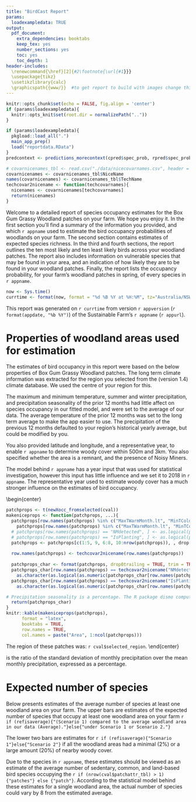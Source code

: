 ```yaml
---
title: "BirdCast Report"
params:
  loadexampledata: TRUE
output: 
  pdf_document: 
    extra_dependencies: booktabs
    keep_tex: yes
    number_sections: yes
    toc: yes
    toc_depth: 1
header-includes:
  \renewcommand{\href}[2]{#2\footnote{\url{#1}}}
  \usepackage{tikz}
  \usetikzlibrary{calc}
  \graphicspath{{www/}}  #to get report to build with images change this to ../www/. For on shinyapps.io use www/
---
```


\begin{tikzpicture}[overlay, remember picture]
\node[anchor=north west, %anchor is upper left corner of the graphic
      xshift=2cm, %shifting around
      yshift=-2cm] 
     at (current page.north west) %left upper corner of the page
     {\includegraphics[width=6cm]{Sustainable Farms logo RGB.png}}; 
\end{tikzpicture}


```r
knitr::opts_chunk$set(echo = FALSE, fig.align = 'center')
if (params$loadexampledata){
  knitr::opts_knit$set(root.dir = normalizePath(".."))
}
```

```r
if (params$loadexampledata){
  pkgload::load_all(".")
  main_app_prep()
  load("reportdata.RData")
} 
predcontext <- predictions_morecontext(cpred$spec_prob, rpred$spec_prob, refisaverage)

# covarnicenames_tbl <- read.csv("./data/nicecovarnames.csv", header = TRUE)
covarnicenames <- covarnicenames_tbl$NiceName
names(covarnicenames) <- covarnicenames_tbl$TechName
techcovar2nicename <- function(techcovarnames){
  nicenames <- covarnicenames[techcovarnames]
  return(nicenames)
}
```

Welcome to a detailed report of species occupancy estimates for the Box Gum Grassy Woodland patches on your farm.
We hope you enjoy it.
In the first section you'll find a summary of the information you provided, and which `r appname` used to estimate the bird occupancy probabilities of woodlands on your farm.
The second section contains estimates of expected species richness.
In the third and fourth sections, the report outlines the ten most likely and ten least likely birds across your woodland patches.
The report also includes information on vulnerable species that may be found in your area, and an indication of how likely they are to be found in your woodland patches. 
Finally, the report lists the occupancy probability, for your farm's woodland patches in spring, of every species in `r appname`.

```r
now <- Sys.time()
currtime <- format(now, format = "%d %B %Y at %H:%M", tz="Australia/NSW")
```

This report was generated on `r currtime` from version `r appversion` (`r format(appdate, "%b %Y")`) of the Sustainable Farm's `r appname` (`r appurl`).

# Properties of woodland areas used for estimation
The estimates of bird occupancy in this report were based on the below properties of Box Gum Grassy Woodland patches.
The long term climate information was extracted for the region you selected from the \href{https://www.worldclim.org/data/bioclim.html}{WorldClim} (version 1.4) climate database.
We used the centre of your region for this.

The maximum and minimum temperature, summer and winter precipitation, and precipitation seasonality of the prior 12 months had little affect on species occupancy in our fitted model, and were set to the average of our data.
The average temperature of the prior 12 months was set to the long term average to make the app easier to use.
The precipitation of the previous 12 months defaulted to your region's historical yearly average, but could be modified by you.

You also provided latitude and longitude, and a representative year, to enable `r appname` to determine woody cover within 500m and 3km.
You also specified whether the area is a remnant, and the presence of Noisy Miners.

The model behind `r appname` has a year input that was used for statistical investigation, however this input has little influence and we set it to 2018 in `r appname`. The representative year used to estimate woody cover has a much stronger influence on the estimates of bird occupancy.

\begin{center}
```r
patchprops <- t(newXocc_fromselected(cval))
makeniceprops <- function(patchprops, ...){
  patchprops[row.names(patchprops) %in% c("MaxTWarmMonth.lt", "MinTColdMonth.lt"), ] <-   # convert temperatures back to celcius
    patchprops[row.names(patchprops) %in% c("MaxTWarmMonth.lt", "MinTColdMonth.lt"), ] / 10
  # patchprops[row.names(patchprops) == "NMdetected", ] <- as.logical(patchprops[row.names(patchprops) == "NMdetected", ])
  # patchprops[row.names(patchprops) == "IsPlanting", ] <- as.logical(patchprops[row.names(patchprops) == "IsPlanting", ])
  patchprops <- patchprops[c(1:5, 9, 6:8, 10:nrow(patchprops)), , drop = FALSE] #make all long-term climate at the top
  
  row.names(patchprops) <- techcovar2nicename(row.names(patchprops))
  
  patchprops_char <- format(patchprops, drop0trailing = TRUE, trim = TRUE, ...)
  patchprops_char[row.names(patchprops) == techcovar2nicename("NMdetected"), ] <- 
    as.character(as.logical(as.numeric(patchprops_char[row.names(patchprops) == techcovar2nicename("NMdetected"), ])))
  patchprops_char[row.names(patchprops) == techcovar2nicename("IsPlanting"), ] <- 
    as.character(as.logical(as.numeric(patchprops_char[row.names(patchprops) == techcovar2nicename("IsPlanting"), ])))

# Precipitation seasonality is a percentage. The R package dismo computes biovars, it imports 'cv' from package Raster (same authors). The code for 'cv' in raster has 100 * sd(z) / mean(z).
  return(patchprops_char)
}
knitr::kable(makeniceprops(patchprops),
      format = "latex",
      booktabs = TRUE,
      row.names = TRUE,
      col.names = paste("Area", 1:ncol(patchprops)))
```

The region of these patches was: `r cval$selected_region`.
\end{center}


\emph{Precipitation seasonality} is the ratio of the standard deviation of monthly precipitation over the mean monthly precipitation, expressed as a percentage.

# Expected number of species

Below presents estimates of the average number of species at least one woodland area on your farm.
The upper bars are estimates of the expected number of species that occupy at least one woodland area on your farm
`r if (refisaverage){"(Scenario 1) compared to the average woodland area in our data (Average)."}else{"under Scenario 1 or Scenario 2."}`

The lower two bars are estimates for
`r if (refisaverage){"Scenario 1"}else{"Scenario 2"}`
if all the woodland areas had a minimal (2%) or a large amount (20%) of nearby woody cover.

Due to the species in `r appname`, these estimates should be viewed as an estimate of the average number of sedentary, common, and land-based bird species occupying the `r if (nrow(cval$patchattr_tbl) > 1){"patches"} else {"patch"}`.
According to the statistical model behind these estimates for a single woodland area, the actual number of species could vary by 8 from the estimated average.

\begin{center}
```r
richness_plot_pdf(cpred$species_richness)
```
\end{center}

# The 10 most likely species on your farm
```r
# the following already loaded inside the app - so its local directory is known
# urls <- get_birdlife_url(row.names(data$spec_prob))
# stories <- readRDS("data/birdstories.rds")
# imgfilenames <- readRDS("data/imgfilenames.rds")
topten <- order(cpred$spec_prob[, "median"], decreasing = TRUE)[1:10]
imagetexfun <- function(specinfo){
  imagetex <- paste0("\\includegraphics[width=1\\linewidth, height = 1\\linewidth, keepaspectratio]{",
               gsub("\\.[^.]*$", "", specinfo$imgfilename),
               "}",
               "\\\\ ",
               "\\textcopyright ",
               specinfo$copyrightholder)
}
buildspeclatex_imagestory <- function(specname){
  specinforow <- which(speciesinfo$species == specname)
  imagetex <- imagetexfun(speciesinfo[specinforow,])
  out <- c(
    paste0("\\subsection*{", specname, "}"),
    "\\begin{minipage}{0.3\\textwidth}",
    imagetex,
    "\\end{minipage}",
    "\\hspace{1ex}",
    "\\begin{minipage}{0.7\\textwidth}",
    gsub("http([^[:space:]]*)", "\\\\url{http\\1}", speciesinfo[specinforow, "story"]),
    "\\end{minipage}"
    )
  return(out)
}
```

```r
for (specname in row.names(cpred$spec_prob)[topten]){
  cat(buildspeclatex_imagestory(specname))
}
```

\newpage

# The 10 least likely species on your farm
Of the birds in `r appname`, the 10 least likely species to reside in your Box Gum Grassy Woodland patches are below.
```r
bottomten <- order(cpred$spec_prob[, "median"], decreasing = FALSE)[1:10]
buildspeclatex_justimage <- function(specname){
  specinforow <- which(speciesinfo$species == specname)
  imagetex <- imagetexfun(speciesinfo[specinforow,])
  out <- c(
    "\\begin{minipage}[b][0.40\\textwidth][t]{0.23\\textwidth}",
    "\\begin{center}",
    # "\\\\ \\vspace*{1ex} ",
    specname,
    "\\\\ ",
    "\\scriptsize ",
    imagetex,
    "\\end{center}",
    "\\end{minipage}",
    " "
    )
  return(out)
}
cat(" \\begin{center} ")
for (specname in row.names(cpred$spec_prob)[bottomten]){
  cat(buildspeclatex_justimage(specname))
}
cat(" \\end{center} ")
```

\clearpage
# Vulnerable species

```r
texs <- lapply(consstatus$CommonName, function(specname){
  probs <- paste("The", specname, consstatus[specname, "statussummary"],
          onespecwords(specname, cpred$spec_prob,
                       refpredictions = rpred$spec_prob,
                       refisaverage = refisaverage))
  imagewstory <- buildspeclatex_imagestory(specname)
  return(c(imagewstory, probs, "\n"))
})
a <- lapply(texs, cat)
```

\clearpage
# Occupancy probability of every species in `r appname` 
Below is the estimated probability of each species in `r appname` occupying at least one Box Gum Grassy Woodland patch on your farm.
There is a 95% chance that the \emph{true} occupancy probability is within the error bars, assuming our model is correct (the uncertainty is due to uncertainty  in the parameters of the fitted model).

We computed both estimate and error bars by taking the maximum of the occupancy probability of all patches.
The species are arranged by body length \href{https://www.nature.com/articles/sdata201561}{(Garnett et al. Scientific Data 2, 2015)}.

```r
plot_allspeciesprob(cpred$spec_prob)
```

\clearpage
`r if (refisaverage){"# Occupancy probability relative to the average"}else{"# Occupancy probability relative to Scenario 1"}`
Below shows the ratio of species occupancy probability to the occupancy probability in
`r if (refisaverage){"an average woodland area."}else{"in Scenario 1."}`
Beneath is 
`r if (refisaverage){"the properties of the average woodland area."}else{"is the Scenario 1 information."}`


```r
plot_allspeciesrel(predcontext$spec_different)
```

\clearpage
## `r paste("Attributes and species probabilities of", if (refisaverage){"the average woodland area"}else{"Scenario 1"})`

\begin{center}
\scriptsize
```r
if (refisaverage){
  cat("These reference attributes were the default reference values, which were based on the average of our data. \\\\")
} else {
  refRegion <- rval$selected_region
  cat("The reference patch(es) were in the region:",
      refRegion,
      "\\\\")
}
```
```r
if (refisaverage){
  refpatchprops <- makeniceprops(t(new_data_mean))
} else {
  refpatchprops <- makeniceprops(t(newXocc_fromselected(rval)))
}
knitr::kable(refpatchprops, digits = 3,
      format = "latex",
      booktabs = TRUE,
      row.names = TRUE,
      col.names = paste("Patch", 1:ncol(refpatchprops)))
plot_allspeciesprob(rpred$spec_prob) +
  ggtitle("Reference Occupancy Probability")
```
\end{center}

\clearpage








